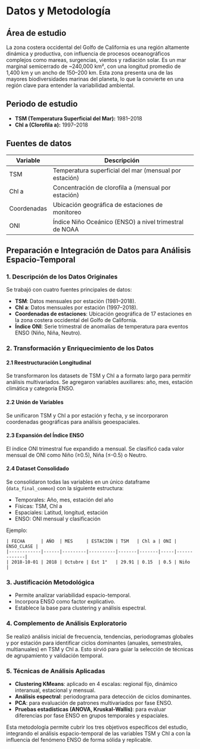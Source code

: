 # Datos y Metodología

## Área de estudio

La zona costera occidental del Golfo de California es una región altamente dinámica y productiva, con influencia de procesos oceanográficos complejos como mareas, surgencias, vientos y radiación solar. Es un mar marginal semicerrado de \~240,000 km², con una longitud promedio de 1,400 km y un ancho de 150–200 km. Esta zona presenta una de las mayores biodiversidades marinas del planeta, lo que la convierte en una región clave para entender la variabilidad ambiental.

## Periodo de estudio

* **TSM (Temperatura Superficial del Mar):** 1981–2018
* **Chl a (Clorofila a):** 1997–2018

## Fuentes de datos

| Variable    | Descripción                                            |
| ----------- | ------------------------------------------------------ |
| TSM         | Temperatura superficial del mar (mensual por estación) |
| Chl a       | Concentración de clorofila a (mensual por estación)    |
| Coordenadas | Ubicación geográfica de estaciones de monitoreo        |
| ONI         | Índice Niño Oceánico (ENSO) a nivel trimestral de NOAA |

## Preparación e Integración de Datos para Análisis Espacio-Temporal

### 1. Descripción de los Datos Originales

Se trabajó con cuatro fuentes principales de datos:

* **TSM**: Datos mensuales por estación (1981–2018).
* **Chl a**: Datos mensuales por estación (1997–2018).
* **Coordenadas de estaciones**: Ubicación geográfica de 17 estaciones en la zona costera occidental del Golfo de California.
* **Índice ONI**: Serie trimestral de anomalías de temperatura para eventos ENSO (Niño, Niña, Neutro).

### 2. Transformación y Enriquecimiento de los Datos

#### 2.1 Reestructuración Longitudinal

Se transformaron los datasets de TSM y Chl a a formato largo para permitir análisis multivariados. Se agregaron variables auxiliares: año, mes, estación climática y categoría ENSO.

#### 2.2 Unión de Variables

Se unificaron TSM y Chl a por estación y fecha, y se incorporaron coordenadas geográficas para análisis geoespaciales.

#### 2.3 Expansión del Índice ENSO

El índice ONI trimestral fue expandido a mensual. Se clasificó cada valor mensual de ONI como Niño (≥0.5), Niña (≤-0.5) o Neutro.

#### 2.4 Dataset Consolidado

Se consolidaron todas las variables en un único dataframe (`data_final_common`) con la siguiente estructura:

* Temporales: Año, mes, estación del año
* Físicas: TSM, Chl a
* Espaciales: Latitud, longitud, estación
* ENSO: ONI mensual y clasificación

Ejemplo:

```plaintext
| FECHA      | AÑO  | MES     | ESTACIÓN | TSM   | Chl a | ONI | ENSO_CLASE |
|------------|------|---------|----------|-------|-------|-----|-------------|
| 2018-10-01 | 2018 | Octubre | Est 1°   | 29.91 | 0.15  | 0.5 | Niño        |
```

### 3. Justificación Metodológica

* Permite analizar variabilidad espacio-temporal.
* Incorpora ENSO como factor explicativo.
* Establece la base para clustering y análisis espectral.

### 4. Complemento de Análisis Exploratorio

Se realizó análisis inicial de frecuencia, tendencias, periodogramas globales y por estación para identificar ciclos dominantes (anuales, semestrales, multianuales) en TSM y Chl a. Esto sirvió para guiar la selección de técnicas de agrupamiento y validación temporal.

### 5. Técnicas de Análisis Aplicadas

* **Clustering KMeans**: aplicado en 4 escalas: regional fijo, dinámico interanual, estacional y mensual.
* **Análisis espectral**: periodograma para detección de ciclos dominantes.
* **PCA**: para evaluación de patrones multivariados por fase ENSO.
* **Pruebas estadísticas (ANOVA, Kruskal-Wallis)**: para evaluar diferencias por fase ENSO en grupos temporales y espaciales.

Esta metodología permite cubrir los tres objetivos específicos del estudio, integrando el análisis espacio-temporal de las variables TSM y Chl a con la influencia del fenómeno ENSO de forma sólida y replicable.
